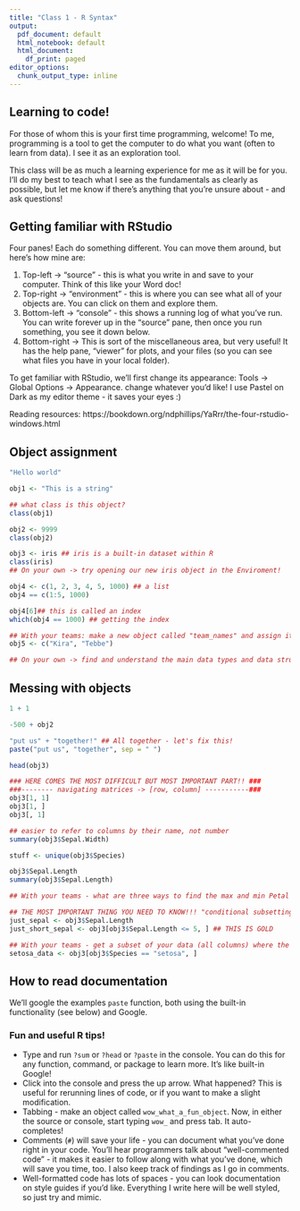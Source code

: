 ---
title: "Class 1 - R Syntax"
output:
  pdf_document: default
  html_notebook: default
  html_document:
    df_print: paged
editor_options:
  chunk_output_type: inline
---

## Learning to code!
For those of whom this is your first time programming, welcome! To me, programming is a tool to get the computer to do what you want (often to learn from data). I see it as an exploration tool. 

This class will be as much a learning experience for me as it will be for you. I'll do my best to teach what I see as the fundamentals as clearly as possible, but let me know if there's anything that you're unsure about - and ask questions! 

## Getting familiar with RStudio

Four panes! Each do something different. You can move them around, but here's how mine are:

1) Top-left -> "source" - this is what you write in and save to your computer. Think of this like your Word doc!
2) Top-right -> "environment" - this is where you can see what all of your objects are. You can click on them and explore them.
3) Bottom-left -> "console" - this shows a running log of what you've run. You can write forever up in the "source" pane, then once you run something, you see it down below.
4) Bottom-right -> This is sort of the miscellaneous area, but very useful! It has the help pane, "viewer" for plots, and your files (so you can see what files you have in your local folder).

To get familiar with RStudio, we'll first change its appearance: Tools -> Global Options -> Appearance. change whatever you'd like! I use Pastel on Dark as my editor theme - it saves your eyes :)


Reading resources: https://bookdown.org/ndphillips/YaRrr/the-four-rstudio-windows.html


## Object assignment
```{r}
"Hello world"

obj1 <- "This is a string"

## what class is this object?
class(obj1)

obj2 <- 9999
class(obj2)

obj3 <- iris ## iris is a built-in dataset within R
class(iris)
## On your own -> try opening our new iris object in the Enviroment! 

obj4 <- c(1, 2, 3, 4, 5, 1000) ## a list
obj4 == c(1:5, 1000)

obj4[6]## this is called an index
which(obj4 == 1000) ## getting the index

## With your teams: make a new object called "team_names" and assign it the first names of everyone on your team as a list
obj5 <- c("Kira", "Tebbe")

## On your own -> find and understand the main data types and data structures in R. Try some new ones below!

```

## Messing with objects 
```{r}
1 + 1

-500 + obj2

"put us" + "together!" ## All together - let's fix this!
paste("put us", "together", sep = " ")

head(obj3)

### HERE COMES THE MOST DIFFICULT BUT MOST IMPORTANT PART!! ###
###-------- navigating matrices -> [row, column] -----------###
obj3[1, 1]
obj3[1, ]
obj3[, 1]

## easier to refer to columns by their name, not number
summary(obj3$Sepal.Width)

stuff <- unique(obj3$Species)

obj3$Sepal.Length
summary(obj3$Sepal.Length)

## With your teams - what are three ways to find the max and min Petal Length?

## THE MOST IMPORTANT THING YOU NEED TO KNOW!!! "conditional subsetting"
just_sepal <- obj3$Sepal.Length
just_short_sepal <- obj3[obj3$Sepal.Length <= 5, ] ## THIS IS GOLD

## With your teams - get a subset of your data (all columns) where the Species is setosa and call it "setosa_data"
setosa_data <- obj3[obj3$Species == "setosa", ]

```

## How to read documentation
We'll google the examples `paste` function, both using the built-in functionality (see below) and Google. 

### Fun and useful R tips!
* Type and run `?sum` or `?head` or `?paste` in the console. You can do this for any function, command, or package to learn more. It's like built-in Google!
* Click into the console and press the up arrow. What happened? This is useful for rerunning lines of code, or if you want to make a slight modification. 
* Tabbing - make an object called `wow_what_a_fun_object`. Now, in either the source or console, start typing `wow_` and press tab. It auto-completes!
* Comments (`#`) will save your life - you can document what you've done right in your code. You'll hear programmers talk about "well-commented code" - it makes it easier to follow along with what you've done, which will save you time, too. I also keep track of findings as I go in comments. 
* Well-formatted code has lots of spaces - you can look documentation on style guides if you'd like. Everything I write here will be well styled, so just try and mimic. 



